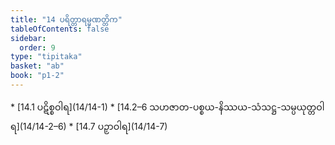```yaml
---
title: "14 ပရိတ္တာရမ္မဏတ္တိက"
tableOfContents: false
sidebar:
  order: 9
type: "tipitaka"
basket: "ab"
book: "p1-2"
---
```



<DynamicBreadcrumb />



<TableOfContents book="p1-2" section="14">
* [14.1 ပဋိစ္စဝါရ](14/14-1)
* [14.2–6 သဟဇာတ-ပစ္စယ-နိဿယ-သံသဋ္ဌ-သမ္ပယုတ္တဝါရ](14/14-2–6)
* [14.7 ပဉှာဝါရ](14/14-7)
</TableOfContents>